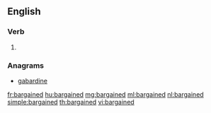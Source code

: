 ==English==

===Verb===
{{head|en}}

# {{en-past of|bargain}}

===Anagrams===
* [[gabardine#English|gabardine]]

[[fr:bargained]]
[[hu:bargained]]
[[mg:bargained]]
[[ml:bargained]]
[[nl:bargained]]
[[simple:bargained]]
[[th:bargained]]
[[vi:bargained]]